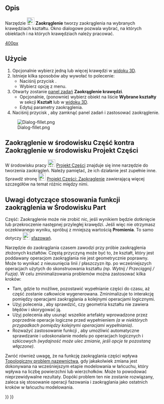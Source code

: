 <languages/>

{{Docnav/pl
|[[Part_Scale/pl|Skaluj]]
|[[Part_Chamfer/pl|Sfazuj]]
|[[Part_Workbench/pl|środowisko pracy Część]]
|IconL=Part_Mirror.svg
|IconR=Part_Chamfer.svg
|IconC=Workbench_Part.svg
}}

{{GuiCommand/pl
|Name=Part Fillet
|Name/pl=Część: Zaokrąglenie
|MenuLocation=Część → Zaokrąglenie ...
|Workbenches=[[Part_Workbench/pl|Część]]
|SeeAlso=[[Part_Chamfer/pl|Sfazowanie]]
}}

<span id="Description"></span>
==Opis==

Narzędzie [[Image:Part_Fillet.svg|24px]] '''Zaokrąglenie''' tworzy zaokrąglenia na wybranych krawędziach kształtu. Okno dialogowe pozwala wybrać, na których obiektach i na których krawędziach należy pracować.

[[image:Part_fillet_plate.PNG|400px]]
{{Caption|Płytka z zaokrąglonymi narożnikami}}

<span id="Usage"></span>
==Użycie==

# Opcjonalnie wybierz jedną lub więcej krawędzi w [[3D_view/pl|widoku 3D]].
# Istnieje kilka sposobów aby wywołać to polecenie:
#* Naciśnij przycisk {{Button|[[Image:Part_Fillet.svg|16px]] Zaokrąglenie...}}.
#* Wybierz opcję {{MenuCommand|Część → [[Image:Part_Fillet.svg|16px]] Zaokrąglenie...}} z menu.
# Otwarty zostanie [[Task_panel/pl|panel zadań]] '''Zaokrąglenie krawędzi'''.
#* Opcjonalnie, (ponownie) wybierz obiekt na liście '''Wybrane kształty''' w sekcji '''Kształt''' lub w [[3D_view/pl|widoku 3D]]. 
#* Edytuj parametry zaokrąglenia.
# Naciśnij przycisk {{Button|OK}}, aby zamknąć panel zadań i zastosować zaokrąglenie.

[[Image:Dialog-fillet.png]]

<span id="Part_Fillet_VS._PartDesign_Fillet"></span>
== Zaokrąglenie w środowisku Część kontra Zaokrąglenie w środowisku Projekt Części ==

W środowisku pracy [[Image:Workbench_PartDesign.svg|24px|link=PartDesign_Workbench/pl]] [[PartDesign_Workbench/pl|Projekt Części]] znajduje się inne narzędzie do tworzenia zaokrągleń. Należy pamiętać, że ich działanie jest zupełnie inne. Sprawdź stronę [[Image:PartDesign_Fillet.svg|24px|link=PartDesign_Fillet]] [[PartDesign_Fillet/pl|Projekt Części: Zaokrąglenie]] zawierającą więcej szczegółów na temat różnic między nimi.

<span id="Notes_on_application_of_Part_Fillet"></span>
==Uwagi dotyczące stosowania funkcji zaokrąglenia w Środowisku Part==

Część: Zaokrąglenie może nie zrobić nic, jeśli wynikiem będzie dotknięcie lub przekroczenie następnej przyległej krawędzi. Jeśli więc nie otrzymasz oczekiwanego wyniku, spróbuj z mniejszą wartością '''Promienia'''. To samo dotyczy [[Image:Part_Chamfer.svg|24px]] [[Part_Chamfer/pl|sfazowań]].

Narzędzie do zaokrąglania czasem zawodzi przy próbie zaokrąglenia złożonych kształtów. 
Częstą przyczyną może być to, że kształt, który jest poddawany operacjom zaokrąglania nie jest geometrycznie poprawny. Może to wynikać z nieusunięcia linii / płaszczyzn itp. po wcześniejszych operacjach użytych do skonstruowania kształtu ''(np. Wytnij / Przeciągnij / Fuzja)''. W celu zminimalizowania problemów można zastosować kilka kroków:
* Tam, gdzie to możliwe, pozostawić wypełnianie części do czasu, aż część zostanie całkowicie wygenerowana. Zminimalizuje to interakcję pomiędzy operacjami zaokrąglania a kolejnymi operacjami logicznymi.
* Użyj polecenia {{MenuCommand|Część → Sprawdź geometrię}}, aby sprawdzić, czy geometria kształtu nie zawiera błędów i skorygować ją.
* Użyj polecenia {{MenuCommand|Część → Utwórz kopię → Udoskonal kształt}} aby usunąć wszelkie artefakty wprowadzone przez poprzednie operacje logiczne przed wypełnieniem ''(a w niektórych przypadkach pomiędzy kolejnymi operacjami wypełniania)''.
* Rozważyć zastosowanie funkcji {{MenuCommand|Edycja → Preferencje ... → Część / Projekt Części → Automatycznie sprawdź model po wykonaniu operacji logicznej}}, aby umożliwić automatyczne sprawdzanie i udoskonalanie modelu po operacjach logicznych i szkicowych ''(wydajność może ulec zmianie, jeśli opcje te pozostaną włączone)''. 

Zwróć również uwagę, że na funkcję zaokrąglania części wpływa [[Topological_naming_problem/pl|Topologiczny problem nazewnictwa]], gdy jakakolwiek zmiana jest dokonywana na wcześniejszym etapie modelowania w łańcuchu, który wpływa na liczbę powierzchni lub wierzchołków. Może to powodować nieprzewidywalne rezultaty. Dopóki problem ten nie zostanie rozwiązany, zaleca się stosowanie operacji fazowania i zaokrąglania jako ostatnich kroków w łańcuchu modelowania.


{{Docnav/pl
|[[Part_Scale/pl|Skaluj]]
|[[Part_Chamfer/pl|Sfazowanie]]
|[[Part_Workbench/pl|środowisko pracy Część]]
|IconL=Part_Mirror.svg
|IconR=Part_Chamfer.svg
|IconC=Workbench_Part.svg
}}

{{Part_Tools_navi{{#translation:}}}}
{{Userdocnavi{{#translation:}}}}